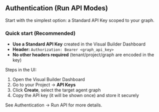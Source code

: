 ## Authentication (Run API Modes)

Start with the simplest option: a Standard API Key scoped to your graph.

### Quick start (Recommended)

- **Use a Standard API Key** created in the Visual Builder Dashboard
- **Header:** `Authorization: Bearer <graph_api_key>`
- **No other headers required** (tenant/project/graph are encoded in the key)

Steps in the UI:
1. Open the Visual Builder Dashboard
2. Go to your Project → **API Keys**
3. Click **Create**, select the target agent graph
4. Copy the API key (it will be shown once) and store it securely

See Authentication → Run API for more details.

